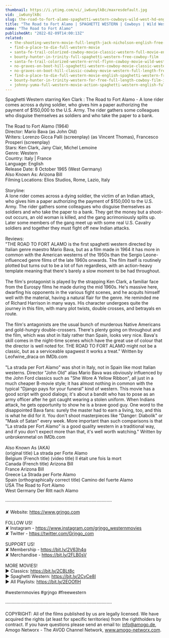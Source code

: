 ```yaml
---
thumbnail: https://i.ytimg.com/vi/_iw6unylkBc/maxresdefault.jpg
vid: _iw6unylkBc
slug: the-road-to-fort-alamo-spaghetti-western-cowboys-wild-west-hd-english
title: "The Road to Fort Alamo | SPAGHETTI WESTERN | Cowboys | Wild West | HD | English"
name: "The Road to Fort Alamo"
publishedAt: "2022-02-09T14:00:13Z"
related:
  - the-shooting-western-movie-full-length-jack-nicholson-english-free-full-westerns
  - find-a-place-to-die-full-western-movie
  - santa-fe-trail-colorized-cowboy-movie-classic-western-full-movie-english
  - bounty-hunter-in-trinity-full-spaghetti-western-free-cowboy-film
  - santa-fe-trail-colorized-western-errol-flynn-cowboy-movie-wild-west
  - no-graves-on-boot-hill-spaghetti-western-cowboy-movie-classic-western-english
  - no-graves-on-boot-hill-classic-cowboy-movie-western-full-length-free-western-movies
  - find-a-place-to-die-full-western-movie-english-spaghetti-western-free-cowboy-film
  - bounty-hunter-in-trinity-western-for-free-full-length-cowboy-film-italo-western
  - johnny-yuma-full-western-movie-action-spaghetti-western-english-full-movie
---
```


Spaghetti Western starring Ken Clark : The Road to Fort Alamo - A lone rider comes across a dying soldier, who gives him a paper authorizing the payment of $150,000 to the U.S. Army. The rider gathers some colleagues who disguise themselves as soldiers and who take the paper to a bank.<br />
<br />
The Road to Fort Alamo (1964)<br />
Director: Mario Bava (as John Old)<br />
Writers: Lorenzo Gicca Palli (screenplay) (as Vincent Thomas), Francesco Prosperi (screenplay) <br />
Stars: Ken Clark, Jany Clair, Michel Lemoine <br />
Genre: Western<br />
Country: Italy | France<br />
Language: English<br />
Release Date: 8 October 1965 (West Germany) <br />
Also Known As: Arizona Bill <br />
Filming Locations: Elios Studios, Rome, Lazio, Italy<br />
<br />
Storyline:<br />
A lone rider comes across a dying soldier, the victim of an Indian attack, who gives him a paper authorizing the payment of $150,000 to the U.S. Army. The rider gathers some colleagues who disguise themselves as soldiers and who take the paper to a bank. They get the money but a shoot-out occurs, an old woman is killed, and the gang acrimoniously splits up. Later some members of the gang meet up with some real U.S. Cavalry soldiers and together they must fight off new Indian attacks.<br />
<br />
Reviews:<br />
"THE ROAD TO FORT ALAMO is the first spaghetti western directed by Italian genre maestro Mario Bava, but as a film made in 1964 it has more in common with the American westerns of the 1950s than the Sergio Leone-influenced genre films of the late 1960s onwards. The film itself is routinely plotted but turns out to be a lot of fun regardless, with an action-heavy template meaning that there's barely a slow moment to be had throughout.<br />
<br />
The film's protagonist is played by the strapping Ken Clark, a familiar face from the Eurospy films he made during the mid 1960s. He's massive here, dwarfing his opponents in the various fight scenes, and he acquits himself well with the material, having a natural flair for the genre. He reminded me of Richard Harrison in many ways. His character undergoes quite the journey in this film, with many plot twists, double crosses, and betrayals en route.<br />
<br />
The film's antagonists are the usual bunch of murderous Native Americans and gold-hungry double-crossers. There's plenty going on throughout and the film, which was shot in Italy rather than Spain, looks very nice. Bava's skill comes in the night-time scenes which have the great use of colour that the director is well noted for. THE ROAD TO FORT ALAMO might not be a classic, but as a serviceable spagwest it works a treat." Written by Leofwine_draca on IMDb.com <br />
<br />
"La strada per Fort Alamo" was shot in Italy, not in Spain like most Italian westerns. Director "John Old" alias Mario Bava was obviously influenced by the John Ford classics such as "She Wore A Yellow Ribbon", all just in a much cheaper B-movie style; it has almost nothing in common with the typical "Django pays for your funeral" kind of western. This movie has a good script with good dialogs; it's about a bandit who has to pose as an army officer after he got caught wearing a stolen uniform. When Indians attack, he gets opportunity to show he is a brave good guy. One word to the disappointed Bava fans: surely the master had to earn a living, too, and this is what he did for it. You don't shoot masterpieces like "Danger: Diabolik" or "Mask of Satan" every week. More important than such comparisons is that "La strada per Fort Alamo" is a good quality western in a traditional way, and if you don't expect more than that, it's well worth watching." Written by unbrokenmetal on IMDb.com <br />
<br />
Also Known As (AKA)<br />
(original title) La strada per Forte Alamo<br />
Belgium (French title) (video title) Il était une fois la mort<br />
Canada (French title) Arizona Bill<br />
France Arizona Bill<br />
Greece La Strada per Forte Alamo<br />
Spain (orthographically correct title) Camino del fuerte Alamo<br />
USA The Road to Fort Alamo<br />
West Germany Der Ritt nach Alamo<br />
<br />
····················································································<br />
<br />
✘ Website: https://www.grjngo.com<br />
<br />
FOLLOW US!<br />
✘ Instagram - https://www.instagram.com/grjngo_westernmovies<br />
✘ Twitter - https://twitter.com/Grjngo_com<br />
<br />
SUPPORT US!<br />
✘ Membership - https://bit.ly/2V63h4q<br />
✘ Merchandise - https://bit.ly/2FLB0sV<br />
<br />
MORE MOVIES! <br />
► Classics: https://bit.ly/2CBLt8c <br />
► Spaghetti Western: https://bit.ly/2CyCe8I <br />
► All Playlists: https://bit.ly/2EOOfIH <br />
<br />
#westernmovies #grjngo #freewestern<br />
<br />
····················································································<br />
<br />
COPYRIGHT: All of the films published by us are legally licensed. We have acquired the rights (at least for specific territories) from the rightholders by contract. If you have questions please send an email to: info@amogo.de, Amogo Networx - The AVOD Channel Network, www.amogo-networx.com.